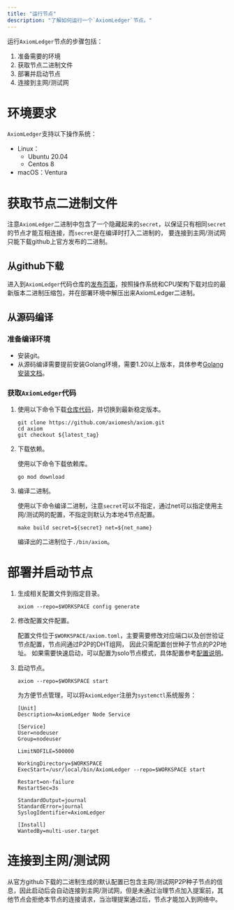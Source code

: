 ```yaml
---
title: "运行节点"
description: "了解如何运行一个`AxiomLedger`节点。"
---
```


运行`AxiomLedger`节点的步骤包括：
1. 准备需要的环境
2. 获取节点二进制文件
3. 部署并启动节点
4. 连接到主网/测试网

# 环境要求
`AxiomLedger`支持以下操作系统：
- Linux：
    - Ubuntu 20.04
    - Centos 8
- macOS：Ventura

# 获取节点二进制文件
注意`AxiomLedger`二进制中包含了一个隐藏起来的`secret`，以保证只有相同`secret`的节点才能互相连接，而`secret`是在编译时打入二进制的，
要连接到主网/测试网只能下载github上官方发布的二进制。

## 从github下载
进入到`AxiomLedger`代码仓库的[发布页面](https://github.com/axiomesh/axiom/releases)，按照操作系统和CPU架构下载对应的最新版本二进制压缩包，并在部署环境中解压出来AxiomLedger二进制。

## 从源码编译
### 准备编译环境
- 安装git。
- 从源码编译需要提前安装Golang环境，需要1.20以上版本，具体参考[Golang安装文档](https://go.dev/doc/install)。

### 获取`AxiomLedger`代码
1. 使用以下命令下载[仓库代码](https://github.com/axiomesh/axiom)，并切换到最新稳定版本。

    ```shell
    git clone https://github.com/axiomesh/axiom.git
    cd axiom
    git checkout ${latest_tag}
    ```

2. 下载依赖。

    使用以下命令下载依赖库。
    ```shell
    go mod download
    ```

3. 编译二进制。

    使用以下命令编译二进制，注意`secret`可以不指定，通过net可以指定使用主网/测试网的配置，不指定则默认为本地4节点配置。
    ```shell
    make build secret=${secret} net=${net_name}
    ```
    编译出的二进制位于`./bin/axiom`。


# 部署并启动节点
1. 生成相关配置文件到指定目录。

    ```shell
    axiom --repo=$WORKSPACE config generate
    ```

2. 修改配置文件配置。

    配置文件位于`$WORKSPACE/axiom.toml`，主要需要修改对应端口以及创世验证节点配置，节点间通过P2P的DHT组网，
    因此只需配置创世种子节点的P2P地址。
    如果需要快速启动，可以配置为solo节点模式，具体配置参考[配置说明]()。

3. 启动节点。

    ```shell
    axiom --repo=$WORKSPACE start
    ```
    为方便节点管理，可以将`AxiomLedger`注册为`systemctl`系统服务：
    ```shell
    [Unit]
    Description=AxiomLedger Node Service

    [Service]
    User=nodeuser
    Group=nodeuser

    LimitNOFILE=500000

    WorkingDirectory=$WORKSPACE
    ExecStart=/usr/local/bin/AxiomLedger --repo=$WORKSPACE start

    Restart=on-failure
    RestartSec=3s

    StandardOutput=journal
    StandardError=journal
    SyslogIdentifier=AxiomLedger

    [Install]
    WantedBy=multi-user.target
    ```

# 连接到主网/测试网
从官方github下载的二进制生成的默认配置已包含主网/测试网P2P种子节点的信息，因此启动后会自动连接到主网/测试网，但是未通过治理节点加入提案前，其他节点会拒绝本节点的连接请求，当治理提案通过后，节点才能加入到网络中。
